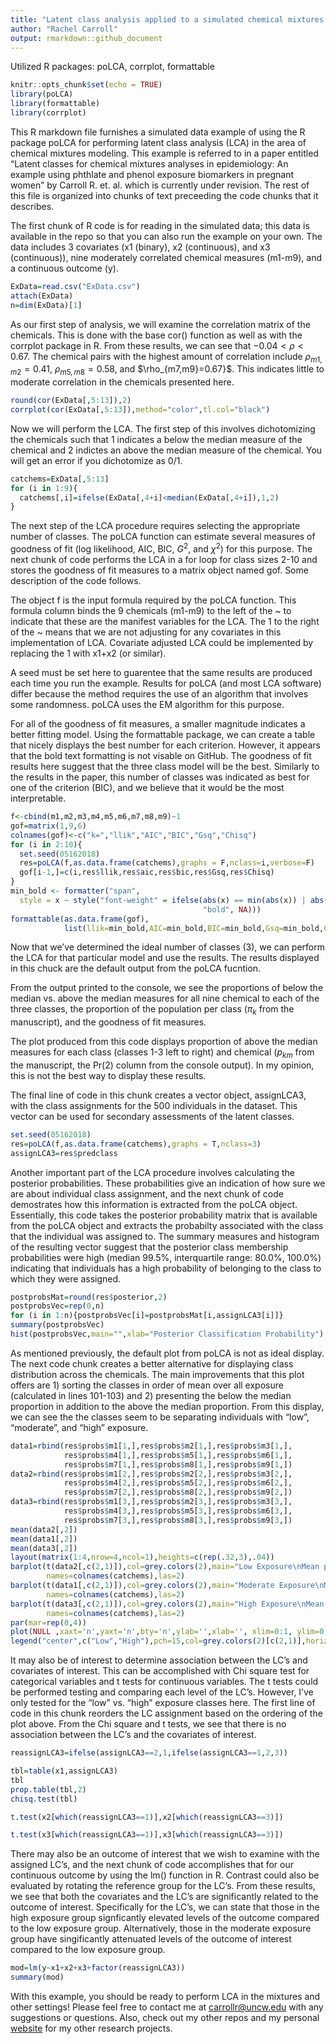 ---
title: "Latent class analysis applied to a simulated chemical mixtures example"
author: "Rachel Carroll"
output: rmarkdown::github_document
---
Utilized R packages: poLCA, corrplot, formattable


```{r setup, include=FALSE}
knitr::opts_chunk$set(echo = TRUE)
library(poLCA)
library(formattable)
library(corrplot)
```

This R markdown file furnishes a simulated data example of using the R package poLCA for performing latent class analysis (LCA) in the area of chemical mixtures modeling. This example is referred to in a paper entitled "Latent classes for chemical mixtures analyses in epidemiology: An example using phthlate and phenol exposure biomarkers in pregnant women" by Carroll R. et. al. which is currently under revision. The rest of this file is organized into chunks of text preceeding the code chunks that it describes.

The first chunk of R code is for reading in the simulated data; this data is available in the repo so that you can also run the example on your own. The data includes 3 covariates (x1 (binary), x2 (continuous), and x3 (continuous)), nine moderately correlated chemical measures (m1-m9), and a continuous outcome (y).

```{r}
ExData=read.csv("ExData.csv")
attach(ExData)
n=dim(ExData)[1]
```

As our first step of analysis, we will examine the correlation matrix of the chemicals. This is done with the base cor() function as well as with the corrplot package in R. From these results, we can see that $-0.04 \lt \rho \lt 0.67$. The chemical pairs with the highest amount of correlation include $\rho_{m1,m2}=0.41$, $\rho_{m5,m8}=0.58$, and $\rho_{m7,m9}=0.67}$. This indicates little to moderate correlation in the chemicals presented here. 


```{r}
round(cor(ExData[,5:13]),2)
corrplot(cor(ExData[,5:13]),method="color",tl.col="black")

```

Now we will perform the LCA. The first step of this involves dichotomizing the chemicals such that 1 indicates a below the median measure of the chemical and 2 indictes an above the median measure of the chemical. You will get an error if you dichotomize as 0/1.

```{r}
catchems=ExData[,5:13]
for (i in 1:9){
  catchems[,i]=ifelse(ExData[,4+i]<median(ExData[,4+i]),1,2)
}
```

The next step of the LCA procedure requires selecting the appropriate number of classes. The poLCA function can estimate several measures of goodness of fit (log likelihood, AIC, BIC, $G^2$, and $\chi^2$) for this purpose. The next chunk of code performs the LCA in a for loop for class sizes 2-10 and stores the goodness of fit measures to a matrix object named gof. Some description of the code follows.

The object f is the input formula required by the poLCA function. This formula column binds the 9 chemicals (m1-m9) to the left of the ~ to indicate that these are the manifest variables for the LCA. The 1 to the right of the ~ means that we are not adjusting for any covariates in this implementation of LCA. Covariate adjusted LCA could be implemented by replacing the 1 with x1+x2 (or similar).

A seed must be set here to guarentee that the same results are produced each time you run the example. Results for poLCA (and most LCA software) differ because the method requires the use of an algorithm that involves some randomness. poLCA uses the EM algorithm for this purpose.

For all of the goodness of fit measures, a smaller magnitude indicates a better fitting model. Using the formattable package, we can create a table that nicely displays the best number for each criterion. However, it appears that the bold text formatting is not visable on GitHub. The goodness of fit results here suggest that the three class model will be the best. Similarly to the results in the paper, this number of classes was indicated as best for one of the criterion (BIC), and we believe that it would be the most interpretable.

```{r}
f<-cbind(m1,m2,m3,m4,m5,m6,m7,m8,m9)~1
gof=matrix(1,9,6)
colnames(gof)<-c("k=","llik","AIC","BIC","Gsq","Chisq")
for (i in 2:10){
  set.seed(05162018)
  res=poLCA(f,as.data.frame(catchems),graphs = F,nclass=i,verbose=F)
  gof[i-1,]=c(i,res$llik,res$aic,res$bic,res$Gsq,res$Chisq)
}
min_bold <- formatter("span", 
  style = x ~ style("font-weight" = ifelse(abs(x) == min(abs(x)) | abs(abs(x) - min(abs(x)))<=4, 
                                           "bold", NA)))
formattable(as.data.frame(gof),
            list(llik=min_bold,AIC=min_bold,BIC=min_bold,Gsq=min_bold,Chisq=min_bold))
```
Now that we've determined the ideal number of classes (3), we can perform the LCA for that particular model and use the results. The results displayed in this chuck are the default output from the poLCA fucntion. 

From the output printed to the console, we see the proportions of below the median vs. above the median measures for all nine chemical to each of the three classes, the proportion of the population per class ($\pi_k$ from the manuscript), and the goodness of fit measures.

The plot produced from this code displays proportion of above the median measures for each class (classes 1-3 left to right) and chemical ($p_{km}$ from the manuscript, the Pr(2) column from the console output). In my opinion, this is not the best way to display these results. 

The final line of code in this chunk creates a vector object, assignLCA3, with the class assignments for the 500 individuals in the dataset. This vector can be used for secondary assessments of the latent classes.

```{r}
set.seed(05162018)
res=poLCA(f,as.data.frame(catchems),graphs = T,nclass=3)
assignLCA3=res$predclass
```
Another important part of the LCA procedure involves calculating the posterior probabilities. These probabilities give an indication of how sure we are about individual class assignment, and the next chunk of code demostrates how this information is extracted from the poLCA object. Essentially, this code takes the posterior probability matrix that is available from the poLCA object and extracts the probabilty associated with the class that the individual was assigned to. The summary measures and histogram of the resulting vector suggest that the posterior class membership probabilities were high (median 99.5%, interquartile range: 80.0%, 100.0%) indicating that individuals has a high probability of belonging to the class to which they were assigned.

```{r}
postprobsMat=round(res$posterior,2)
postprobsVec=rep(0,n)
for (i in 1:n){postprobsVec[i]=postprobsMat[i,assignLCA3[i]]}
summary(postprobsVec)
hist(postprobsVec,main="",xlab="Posterior Classification Probability")
```
As mentioned previously, the default plot from poLCA is not as ideal display. The next code chunk creates a better alternative for displaying class distribution across the chemicals. The main improvements that this plot offers are 1) sorting the classes in order of mean over all exposure (calculated in lines 101-103) and 2) presenting the below the median proportion in addition to the above the median proportion. From this display, we can see the the classes seem to be separating individuals with "low", "moderate", and "high" exposure.

```{r}
data1=rbind(res$probs$m1[1,],res$probs$m2[1,],res$probs$m3[1,],
            res$probs$m4[1,],res$probs$m5[1,],res$probs$m6[1,],
            res$probs$m7[1,],res$probs$m8[1,],res$probs$m9[1,])
data2=rbind(res$probs$m1[2,],res$probs$m2[2,],res$probs$m3[2,],
            res$probs$m4[2,],res$probs$m5[2,],res$probs$m6[2,],
            res$probs$m7[2,],res$probs$m8[2,],res$probs$m9[2,])
data3=rbind(res$probs$m1[3,],res$probs$m2[3,],res$probs$m3[3,],
            res$probs$m4[3,],res$probs$m5[3,],res$probs$m6[3,],
            res$probs$m7[3,],res$probs$m8[3,],res$probs$m9[3,])
mean(data2[,2])
mean(data1[,2])
mean(data3[,2])
layout(matrix(1:4,nrow=4,ncol=1),heights=c(rep(.32,3),.04))
barplot(t(data2[,c(2,1)]),col=grey.colors(2),main="Low Exposure\nMean percentage of individuals with high exposure across all chemicals: 34%",cex.main=.9,
        names=colnames(catchems),las=2)
barplot(t(data1[,c(2,1)]),col=grey.colors(2),main="Moderate Exposure\nMean percentage of individuals with high exposure across all chemicals: 43%",cex.main=.9,
        names=colnames(catchems),las=2)
barplot(t(data3[,c(2,1)]),col=grey.colors(2),main="High Exposure\nMean percentage of individuals with high exposure across all chemicals: 67%",cex.main=.9,
        names=colnames(catchems),las=2)
par(mar=rep(0,4))
plot(NULL ,xaxt='n',yaxt='n',bty='n',ylab='',xlab='', xlim=0:1, ylim=0:1)
legend("center",c("Low","High"),pch=15,col=grey.colors(2)[c(2,1)],horiz = TRUE,cex=1.25,bty = "n")
```
It may also be of interest to determine association between the LC's and covariates of interest. This can be accomplished with Chi square test for categorical variables and t tests for continuous variables. The t tests could be performed testing and comparing each level of the LC's. However, I've only tested for the "low" vs. "high" exposure classes here. The first line of code in this chunk reorders the LC assignment based on the ordering of the plot above. From the Chi square and t tests, we see that there is no association between the LC's and the covariates of interest. 
```{r}
reassignLCA3=ifelse(assignLCA3==2,1,ifelse(assignLCA3==1,2,3))

tbl=table(x1,assignLCA3)
tbl
prop.table(tbl,2)
chisq.test(tbl)

t.test(x2[which(reassignLCA3==1)],x2[which(reassignLCA3==3)])

t.test(x3[which(reassignLCA3==1)],x3[which(reassignLCA3==3)])
```
There may also be an outcome of interest that we wish to examine with the assigned LC's, and the next chunk of code accomplishes that for our continuous outcome by using the lm() function in R. Contrast could also be evaluated by rotating the reference group for the LC's. From these results, we see that both the covariates and the LC's are significantly related to the outcome of interest. Specifically for the LC's, we can state that those in the high exposure group signficantly elevated levels of the outcome compared to the low exposure group. Alternatively, those in the moderate exposure group have singificantly attenuated levels of the outcome of interest compared to the low exposure group.
```{r}
mod=lm(y~x1+x2+x3+factor(reassignLCA3))
summary(mod)
```
With this example, you should be ready to perform LCA in the mixtures and other settings! Please feel free to contact me at <carrollr@uncw.edu> with any suggestions or questions. Also, check out my other repos and my personal [website](https://www.rachelmcarroll.weebly.com) for my other research projects.